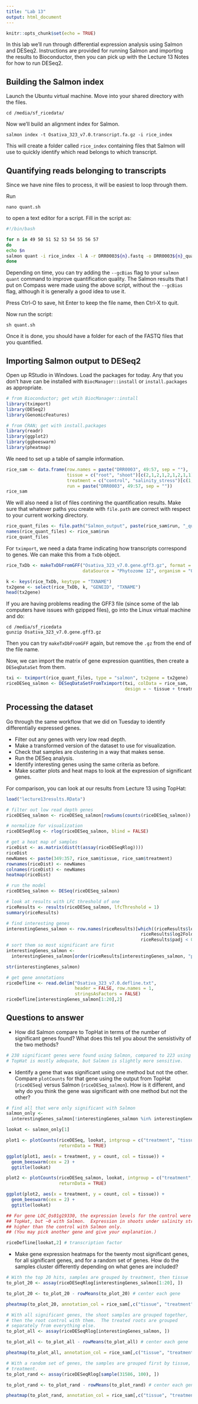 ```yaml
---
title: "Lab 13"
output: html_document
---
```


```r
knitr::opts_chunk$set(echo = TRUE)
```

In this lab we'll run through differential expression analysis using Salmon
and DESeq2.  Instructions are provided for running Salmon and importing the
results to Bioconductor, then you can pick up with the Lecture 13 Notes for
how to run DESeq2.

## Building the Salmon index

Launch the Ubuntu virtual machine.  Move into your shared directory with the
files.

```
cd /media/sf_ricedata/
```

Now we'll build an alignment index for Salmon.

```
salmon index -t Osativa_323_v7.0.transcript.fa.gz -i rice_index
```

This will create a folder called `rice_index` containing files that Salmon
will use to quickly identify which read belongs to which transcript.

## Quantifying reads belonging to transcripts

Since we have nine files to process, it will be easiest to loop through them.

Run

```
nano quant.sh
```

to open a text editor for a script.  Fill in the script as:

```bash
#!/bin/bash

for n in 49 50 51 52 53 54 55 56 57
do
echo $n
salmon quant -i rice_index -l A -r DRR0003${n}.fastq -o DRR0003${n}_quant
done
```

Depending on time, you can try adding the `--gcBias` flag to your `salmon quant`
command to improve quantification quality.  The Salmon results that I put on
Compass were made using the above script, without the `--gcBias` flag, although
it is generally a good idea to use it.

Press Ctrl-O to save, hit Enter to keep the file name, then Ctrl-X to quit.

Now run the script:

```
sh quant.sh
```

Once it is done, you should have a folder for each of the FASTQ files that
you quantified.

## Importing Salmon output to DESeq2

Open up RStudio in Windows.
Load the packages for today.  Any that you don't have can be installed with 
`BiocManager::install` or `install.packages` as appropriate.

```r
# from Bioconductor; get wtih BiocManager::install
library(tximport)
library(DESeq2)
library(GenomicFeatures)

# from CRAN; get with install.packages
library(readr) 
library(ggplot2)
library(ggbeeswarm)
library(pheatmap)
```

We need to set up a table of sample information.

```r
rice_sam <- data.frame(row.names = paste("DRR0003", 49:57, sep = ""),
                       tissue = c("root", "shoot")[c(2,1,2,1,2,1,2,1,1)],
                       treatment = c("control", "salinity_stress")[c(1,1,2,2,1,1,2,2,2)],
                       run = paste("DRR0003", 49:57, sep = ""))
rice_sam
```

We will also need a list of files contining the quantification results.  Make
sure that whatever paths you create with `file.path` are correct with respect
to your current working directory.

```r
rice_quant_files <- file.path("Salmon_output", paste(rice_sam$run, "_quant", sep = ""), "quant.sf")
names(rice_quant_files) <- rice_sam$run
rice_quant_files
```

For `tximport`, we need a data frame indicating how transcripts correspond
to genes.  We can make this from a `TxDb` object.

```r
rice_TxDb <- makeTxDbFromGFF("Osativa_323_v7.0.gene.gff3.gz", format = "gff3",
                             dataSource = "Phytozome 12", organism = "Oryza sativa")

k <- keys(rice_TxDb, keytype = "TXNAME")
tx2gene <- select(rice_TxDb, k, "GENEID", "TXNAME")
head(tx2gene)
```

If you are having problems reading the GFF3 file (since some of the lab 
computers have issues with gzipped files), go into the Linux virtual machine
and do:

```
cd /media/sf_ricedata
gunzip Osativa_323_v7.0.gene.gff3.gz
```

Then you can try `makeTxDbFromGFF` again, but remove the `.gz` from the end of
the file name.

Now, we can import the matrix of gene expression quantities, then create a
`DESeqDataSet` from them.

```r
txi <- tximport(rice_quant_files, type = "salmon", tx2gene = tx2gene)
riceDESeq_salmon <- DESeqDataSetFromTximport(txi, colData = rice_sam,
                                             design = ~ tissue + treatment)
```

## Processing the dataset

Go through the same workflow that we did on Tuesday to identify differentially
expressed genes.

* Filter out any genes with very low read depth.
* Make a transformed version of the dataset to use for visualization.
* Check that samples are clustering in a way that makes sense.
* Run the DESeq analysis.
* Identify interesting genes using the same criteria as before.
* Make scatter plots and heat maps to look at the expression of significant genes.

For comparison, you can look at our results from Lecture 13 using TopHat:

```r
load("lecture13results.RData")
```

```r
# filter out low read depth genes
riceDESeq_salmon <- riceDESeq_salmon[rowSums(counts(riceDESeq_salmon)) > 1, ]

# normalize for visualization
riceDESeqRlog <- rlog(riceDESeq_salmon, blind = FALSE)

# get a heat map of samples
riceDist <- as.matrix(dist(t(assay(riceDESeqRlog))))
riceDist
newNames <- paste(349:357, rice_sam$tissue, rice_sam$treatment)
rownames(riceDist) <- newNames
colnames(riceDist) <- newNames
heatmap(riceDist)

# run the model
riceDESeq_salmon <- DESeq(riceDESeq_salmon)

# look at results with LFC threshold of one 
riceResults <- results(riceDESeq_salmon, lfcThreshold = 1)
summary(riceResults)

# find interesting genes
interestingGenes_salmon <- row.names(riceResults)[which((riceResults$log2FoldChange > 1 |
                                                   riceResults$log2FoldChange < -1) &
                                                   riceResults$padj < 0.05)]
# sort them so most significant are first
interestingGenes_salmon <-
  interestingGenes_salmon[order(riceResults[interestingGenes_salmon, "padj"])]

str(interestingGenes_salmon)

# get gene annotations
riceDefline <- read.delim("Osativa_323_v7.0.defline.txt",
                          header = FALSE, row.names = 1,
                          stringsAsFactors = FALSE)
riceDefline[interestingGenes_salmon[1:20],2]
```

## Questions to answer

* How did Salmon compare to TopHat in terms of the number of significant genes
found?  What does this tell you about the sensistivity of the two methods?

```r
# 238 significant genes were found using Salmon, compared to 223 using TopHat.
# TopHat is mostly adequate, but Salmon is slightly more sensitive.
```

* Identify a gene that was significant using one method but not the other.
Compare `plotCounts` for that gene using the output from TopHat (`riceDESeq`)
versus Salmon (`riceDESeq_salmon`).  How is it different, and why do you think
the gene was significant with one method but not the other?

```r
# find all that were only significant with Salmon
salmon_only <- 
  interestingGenes_salmon[!interestingGenes_salmon %in% interestingGenes]

lookat <- salmon_only[1]

plot1 <- plotCounts(riceDESeq, lookat, intgroup = c("treatment", "tissue"),
                    returnData = TRUE)

ggplot(plot1, aes(x = treatment, y = count, col = tissue)) +
  geom_beeswarm(cex = 2) + 
  ggtitle(lookat)

plot2 <- plotCounts(riceDESeq_salmon, lookat, intgroup = c("treatment", "tissue"),
                    returnData = TRUE)

ggplot(plot2, aes(x = treatment, y = count, col = tissue)) +
  geom_beeswarm(cex = 2) + 
  ggtitle(lookat)

## For gene LOC_Os01g19330, the expression levels for the control were ~25 with
## TopHat, but ~0 with Salmon.  Expression in shoots under salinity stress was
## higher than the control with Salmon only.
## (You may pick another gene and give your explanation.)

riceDefline[lookat,2] # transcription factor
```

* Make gene expression heatmaps for the twenty most significant genes, for
all significant genes, and for a random set of genes.  How do the samples 
cluster differently depending on what genes are included?

```r
# With the top 20 hits, samples are grouped by treatment, then tissue
to_plot_20 <- assay(riceDESeqRlog[interestingGenes_salmon[1:20], ])

to_plot_20 <- to_plot_20 - rowMeans(to_plot_20) # center each gene

pheatmap(to_plot_20, annotation_col = rice_sam[,c("tissue", "treatment")])

# With all significant genes, the shoot samples are grouped together,
# then the root control with them.  The treated roots are grouped
# separately from everything else.
to_plot_all <- assay(riceDESeqRlog[interestingGenes_salmon, ])

to_plot_all <- to_plot_all - rowMeans(to_plot_all) # center each gene

pheatmap(to_plot_all, annotation_col = rice_sam[,c("tissue", "treatment")])

# With a random set of genes, the samples are grouped first by tissue, then
# treatment.
to_plot_rand <- assay(riceDESeqRlog[sample(31586, 100), ])

to_plot_rand <- to_plot_rand - rowMeans(to_plot_rand) # center each gene

pheatmap(to_plot_rand, annotation_col = rice_sam[,c("tissue", "treatment")])
```

